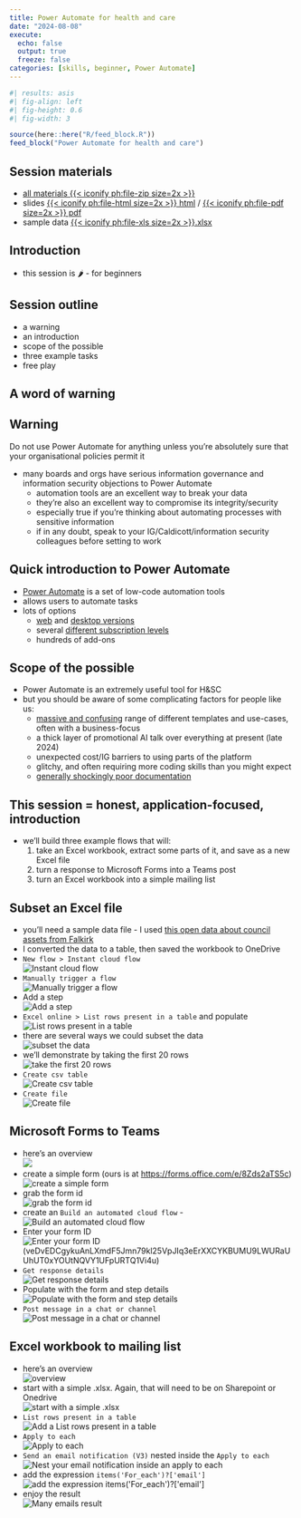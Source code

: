 ---
title: Power Automate for health and care
date: "2024-08-08"
execute: 
  echo: false
  output: true
  freeze: false
categories: [skills, beginner, Power Automate]
---

```{r}
#| results: asis
#| fig-align: left
#| fig-height: 0.6
#| fig-width: 3

source(here::here("R/feed_block.R"))
feed_block("Power Automate for health and care")

```


::: {.callout-note collapse="false" appearance="default" icon="true"}
## Session materials

-   [all materials {{< iconify ph:file-zip size=2x >}}](src/power_automate.zip)
-   slides [{{< iconify ph:file-html size=2x >}} html](src/power_automate.html) / [{{< iconify ph:file-pdf size=2x >}} pdf](src/power_automate.pdf)
- sample data [{{< iconify ph:file-xls size=2x >}}.xlsx](src/Falkirk Council Asset Register.xlsx)

:::





## Introduction

-   this session is 🌶 - for beginners

## Session outline

-   a warning
-   an introduction
-   scope of the possible
-   three example tasks
-   free play

## A word of warning

::: {.callout-warning collapse="false" appearance="default" icon="true"}
## Warning

Do not use Power Automate for anything unless you're absolutely sure that your organisational policies permit it
:::

-   many boards and orgs have serious information governance and information security objections to Power Automate
    -   automation tools are an excellent way to break your data
    -   they're also an excellent way to compromise its integrity/security
    -   especially true if you're thinking about automating processes with sensitive information
    -   if in any doubt, speak to your IG/Caldicott/information security colleagues before setting to work

## Quick introduction to Power Automate

-   [Power Automate](https://en.wikipedia.org/wiki/Microsoft_Power_Automate) is a set of low-code automation tools
-   allows users to automate tasks
-   lots of options
    -   [web](https:://www.powerautomate.com) and [desktop versions](https://learn.microsoft.com/en-us/power-automate/desktop-flows/install)
    -   several [different subscription levels](https://www.microsoft.com/en-us/power-platform/products/power-automate/#Pricing)
    -   hundreds of add-ons

## Scope of the possible

-   Power Automate is an extremely useful tool for H&SC
-   but you should be aware of some complicating factors for people like us:
    -   [massive and confusing](https://make.powerautomate.com/environments/Default-10efe0bd-a030-4bca-809c-b5e6745e499a/templates) range of different templates and use-cases, often with a business-focus
    -   a thick layer of promotional AI talk over everything at present (late 2024)
    -   unexpected cost/IG barriers to using parts of the platform
    -   glitchy, and often requiring more coding skills than you might expect
    -   [generally shockingly poor documentation](https://learn.microsoft.com/en-us/power-automate/)

## This session = honest, application-focused, introduction

-   we'll build three example flows that will:
    1.  take an Excel workbook, extract some parts of it, and save as a new Excel file
    2.  turn a response to Microsoft Forms into a Teams post
    3.  turn an Excel workbook into a simple mailing list

## Subset an Excel file

-   you'll need a sample data file - I used [this open data about council assets from Falkirk](https://opendata.scot/datasets/falkirk+council-council+asset+register+-+falkirk/)
-   I converted the data to a table, then saved the workbook to OneDrive
-   `New flow > Instant cloud flow` </br>![Instant cloud flow](images/clipboard-1863368884.png)
-   `Manually trigger a flow` </br>![Manually trigger a flow](images/clipboard-2098982554.png)
-   Add a step </br>![Add a step](images/clipboard-186036160.png)
-   `Excel online > List rows present in a table` and populate</br> ![List rows present in a table](images/clipboard-523258398.png)
-   there are several ways we could subset the data</br> ![subset the data](images/clipboard-909526396.png)
-   we'll demonstrate by taking the first 20 rows</br> ![take the first 20 rows](images/clipboard-3113671612.png)
-   `Create csv table` </br> ![Create csv table](images/clipboard-1492307871.png)
-   `Create file` </br>![Create file](images/clipboard-3364586860.png)\

## Microsoft Forms to Teams

-   here's an overview</br>![](images/clipboard-3171169259.png)
-   create a simple form (ours is at <https://forms.office.com/e/8Zds2aTS5c>)</br>![create a simple form](images/clipboard-2678316851.png)
-   grab the form id </br>![grab the form id](images/clipboard-3599278669.png)
-   create an `Build an automated cloud flow` - </br>![Build an automated cloud flow](images/clipboard-3500499466.png)
-   Enter your form ID </br>![Enter your form ID](images/clipboard-977889460.png)(veDvEDCgykuAnLXmdF5Jmn79kl25VpJIq3eErXXCYKBUMU9LWURaUUhUT0xYOUtNQVY1UFpURTQ1Vi4u)
-   `Get response details` </br>![Get response details](images/clipboard-1023983558.png)
-   Populate with the form and step details </br>![Populate with the form and step details](images/clipboard-3695518768.png)
-   `Post message in a chat or channel` </br>![Post message in a chat or channel](images/clipboard-3431396843.png)

## Excel workbook to mailing list

-   here's an overview </br>![overview](images/clipboard-985184515.png)
-   start with a simple .xlsx. Again, that will need to be on Sharepoint or Onedrive </br>![start with a simple .xlsx](images/clipboard-719218061.png)
-   `List rows present in a table` </br>![Add a List rows present in a table](images/clipboard-2050216422.png)
-   `Apply to each` </br>![Apply to each](images/clipboard-1086607329.png)
-   `Send an email notification (V3)` nested inside the `Apply to each`</br>![Nest your email notification inside an apply to each](images/clipboard-708934752.png)
-   add the expression `items('For_each')?['email']` ![add the expression `items('For_each')?['email']`](images/clipboard-4251490288.png)
-   enjoy the result</br>![Many emails result](images/clipboard-1453222920.png)
